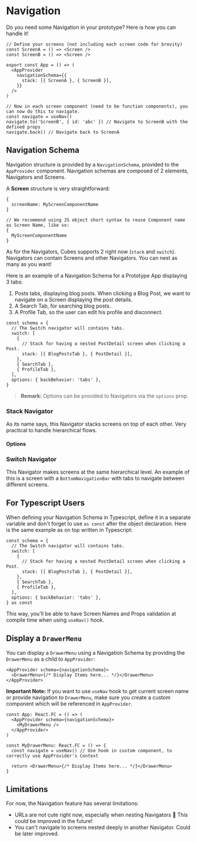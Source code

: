 
<Meta title="Documentation/Navigation" />

# Navigation

Do you need some Navigation in your prototype? Here is how you can handle it!

```tsx
// Define your screens (not including each screen code for brevity)
const ScreenA = () => <Screen />
const ScreenB = () => <Screen />

export const App = () => (
  <AppProvider
    navigationSchema={{
      stack: [{ ScreenA }, { ScreenB }],
    }}
  />
)

// Now in each screen component (need to be function components), you can now do this to navigate.
const navigate = useNav()
navigate.to('ScreenB', { id: 'abc' }) // Navigate to ScreenB with the defined props
navigate.back() // Navigate back to ScreenA
```

## Navigation Schema

Navigation structure is provided by a `NavigationSchema`, provided to the `AppProvider` component. Navigation schemas are composed of 2 elements, Navigators and Screens.

A **Screen** structure is very straightforward:

```tsx
{
  screenName: MyScreenComponentName
}

// We recommend using JS object short syntax to reuse Component name as Screen Name, like so:
{
  MyScreenComponentName
}
```

As for the Navigators, Cubes supports 2 right now (`stack` and `switch`). Navigators can contain Screens and other Navigators. You can nest as many as you want!

Here is an example of a Navigation Schema for a Prototype App displaying 3 tabs:

1. Posts tabs, displaying blog posts. When clicking a Blog Post, we want to navigate on a Screen displaying the post details.
2. A Search Tab, for searching blog posts.
3. A Profile Tab, so the user can edit his profile and disconnect.

```tsx
const schema = {
  // The Switch navigator will contains tabs.
  switch: [
    {
      // Stack for having a nested PostDetail screen when clicking a Post.
      stack: [{ BlogPostsTab }, { PostDetail }],
    },
    { SearchTab },
    { ProfileTab },
  ],
  options: { backBehavior: 'tabs' },
}
```

> **Remark:** Options can be provided to Navigators via the `options` prop.

### Stack Navigator

As its name says, this Navigator stacks screens on top of each other. Very practical to handle hierarchical flows.

#### Options

<StackOptionsProps />

### Switch Navigator

This Navigator makes screens at the same hierarchical level. An example of this is a screen with a `BottomNavigationBar` with tabs to navigate between different screens.

<SwitchOptionsProps />

## For Typescript Users

When defining your Navigation Schema in Typescript, define it in a separate variable and don't forget to use `as const` after the object declaration. Here is the same example as on top written in Typescript:

```tsx
const schema = {
  // The Switch navigator will contains tabs.
  switch: [
    {
      // Stack for having a nested PostDetail screen when clicking a Post.
      stack: [{ BlogPostsTab }, { PostDetail }],
    },
    { SearchTab },
    { ProfileTab },
  ],
  options: { backBehavior: 'tabs' },
} as const
```

This way, you'll be able to have Screen Names and Props validation at compile time when using `useNav()` hook.

## Display a `DrawerMenu`

You can display a `DrawerMenu` using a Navigation Schema by providing the `DrawerMenu` as a child to `AppProvider`:

```tsx
<AppProvider schema={navigationSchema}>
  <DrawerMenu>{/* Display Items here... */}</DrawerMenu>
</AppProvider>
```

**Important Note:** If you want to use `useNav` hook to get current screen name or provide navigation to `DrawerMenu`, make sure you create a custom component which will be referenced in `AppProvider`.

```tsx
const App: React.FC = () => (
  <AppProvider schema={navigationSchema}>
    <MyDrawerMenu />
  </AppProvider>
)

const MyDrawerMenu: React.FC = () => {
  const navigate = useNav() // Use hook in custom component, to correctly use AppProvider's Context

  return <DrawerMenu>{/* Display Items here... */}</DrawerMenu>
}
```

## Limitations

For now, the Navigation feature has several limitations:

- URLs are not cute right now, especially when nesting Navigators 🤭 This could be improved in the future!
- You can't navigate to screens nested deeply in another Navigator. Could be later improved.
